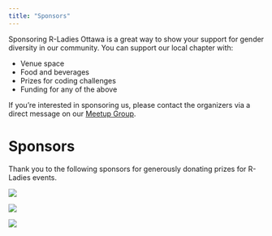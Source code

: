 ```yaml
---
title: "Sponsors"
---
```


Sponsoring R-Ladies Ottawa is a great way to show your support for gender diversity in our community. You can support our local chapter with:

* Venue space
* Food and beverages
* Prizes for coding challenges
* Funding for any of the above

If you're interested in sponsoring us, please contact the organizers via a direct message on our [Meetup Group](https://www.meetup.com/rladies-ottawa/).

# Sponsors

Thank you to the following sponsors for generously donating prizes for R-Ladies events.

:::{.grid}
::::{.g-col-4}
![](images/maker_house_logo.png){.no-drop-shadow}
::::
::::{.g-col-4}
![](images/posit_logo.png){.no-drop-shadow}
::::
::::{.g-col-4}
![](images/no_starch_press_logo.png){.no-drop-shadow}
::::
:::

